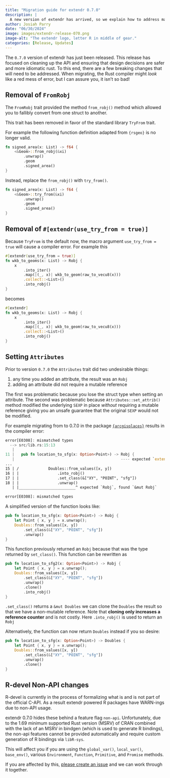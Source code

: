 ```yaml
---
title: "Migration guide for extendr 0.7.0"
description: |
  A new version of extendr has arrived, so we explain how to address major changes.
author: Josiah Parry
date: "06/30/2024"
image: images/extendr-release-070.png
image-alt: "The extendr logo, letter R in middle of gear."
categories: [Release, Updates]
---
```


The `0.7.0` version of extendr has just been released. This release has focused
on cleaning up the API and ensuring that design decisions are safer and more
idiomatic rust. To this end, there are a few breaking changes that will need to
be addressed. When migrating, the Rust compiler might *look* like a red mess of
error, but I can assure you, it isn't so bad!

## Removal of `FromRobj`

The `FromRobj` trait provided the method `from_robj()` method which allowed you
to fallibly convert from one struct to another.

This trait has been removed in favor of the standard library `TryFrom` trait.

For example the following function definition adapted from `{rsgeo}` is no
longer valid.

``` rs
fn signed_area(x: List) -> f64 {
    <&Geom>::from_robj(&xi)
        .unwrap()
        .geom
        .signed_area()
}
```

Instead, replace the `from_robj()` with `try_from()`.

``` rs
fn signed_area(x: List) -> f64 {
    <&Geom>::try_from(&xi)
        .unwrap()
        .geom
        .signed_area()
}
```

## Removal of `#[extendr(use_try_from = true)]`

Because `TryFrom` is the default now, the macro argument `use_try_from = true`
will cause a compiler error. For example this

``` rs
#[extendr(use_try_from = true)]
fn wkb_to_geoms(x: List) -> Robj {
    x
        .into_iter()
        .map(|(_, x)| wkb_to_geom(raw_to_vecu8(x)))
        .collect::<List>()
        .into_robj()
}
```

becomes

``` rs
#[extendr]
fn wkb_to_geoms(x: List) -> Robj {
    x
        .into_iter()
        .map(|(_, x)| wkb_to_geom(raw_to_vecu8(x)))
        .collect::<List>()
        .into_robj()
}
```

## Setting `Attributes`

Prior to version `0.7.0` the `Attributes` trait did two undesirable things:

1.  any time you added an attribute, the result was an `Robj`
2.  adding an attribute did not require a mutable reference

The first was problematic because you lose the struct type when setting an
attribute. The second was problematic because `Attributes::set_attrib()` method
modified the underlying `SEXP` in place *without* requiring a mutable reference
giving you an unsafe guarantee that the original `SEXP` would not be modified.

For example migrating from to 0.7.0 in the package
[`{arcgisplaces}`](https://cran.r-project.org/package=arcgisplaces) results in
the compiler error:

```rust
error[E0308]: mismatched types
  --> src/lib.rs:15:13
   |
11 |   pub fn location_to_sfg(x: Option<Point>) -> Robj {
   |                                               ---- expected `extendr_api::Robj` because of return type
...
15 | /             Doubles::from_values([x, y])
16 | |                 .into_robj()
17 | |                 .set_class(&["XY", "POINT", "sfg"])
18 | |                 .unwrap()
   | |_________________________^ expected `Robj`, found `&mut Robj`

error[E0308]: mismatched types
```

A simplified version of the function looks like:

``` rs
pub fn location_to_sfg(x: Option<Point>) -> Robj {
    let Point { x, y } = x.unwrap();
    Doubles::from_values([x, y])
        .set_class(&["XY", "POINT", "sfg"])
        .unwrap()
}
```

This function previously returned an `Robj` because that was the type returned
by `set_class()`. This function can be rewritten as

``` rs
pub fn location_to_sfg2(x: Option<Point>) -> Robj {
    let Point { x, y } = x.unwrap();
    Doubles::from_values([x, y])
        .set_class(&["XY", "POINT", "sfg"])
        .unwrap()
        .clone()
        .into_robj()
}
```

`.set_class()` returns a `&mut Doubles` we can clone the `Doubles` the result so
that we have a non-mutable reference. Note that **cloning only increases a
reference counter** and is not costly. Here `.into_robj()` is used to return an
`Robj`

Alternatively, the function can now return `Doubles` instead if you so desire:

``` rs
pub fn location_to_sfg(x: Option<Point>) -> Doubles {
    let Point { x, y } = x.unwrap();
    Doubles::from_values([x, y])
        .set_class(&["XY", "POINT", "sfg"])
        .unwrap()
        .clone()
}
```

## R-devel Non-API changes

R-devel is currently in the process of formalizing what is and is not part of
the official C-API. As a result extendr powered R packages have WARN-ings due to
non-API usage.

extendr 0.7.0 hides these behind a feature flag `non-api`. Unfortunately, due to
the 1.69 minimum supported Rust version (MSRV) of CRAN combined with the lack of
an MSRV in bindgen (which is used to generate R bindings), the non-api features
cannot be provided automatically and require custom generation of R bindings via
`libR-sys`.

This will affect you if you are using the `global_var()`, `local_var()`,
`base_env()`, various `Environment`, `Function`, `Primitive`, and `Promise`
methods.

If you are affected by this, [please create an
issue](https://github.com/extendr/extendr/issues) and we can work through it
together.
